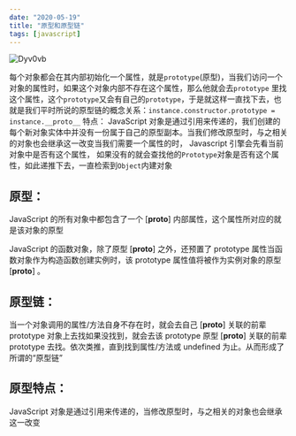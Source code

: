 ```yaml
---
date: "2020-05-19"
title: "原型和原型链"
tags: [javascript]
---
```


![Dyv0vb](https://cdn.jsdelivr.net/gh/funnyPan/pics@master/uPic/Dyv0vb.jpg)

每个对象都会在其内部初始化⼀个属性，就是`prototype`(原型)，当我们访问⼀个对象的属性时，如果这个对象内部不存在这个属性，那么他就会去`prototype` ⾥找这个属性，这个`prototype`⼜会有⾃⼰的`prototype`，于是就这样⼀直找下去，也就是我们平时所说的原型链的概念关系：`instance.constructor.prototype = instance.__proto__` 特点： JavaScript 对象是通过引⽤来传递的，我们创建的每个新对象实体中并没有⼀份属于⾃⼰的原型副本。当我们修改原型时，与之相关的对象也会继承这⼀改变当我们需要⼀个属性的时， Javascript 引擎会先看当前对象中是否有这个属性， 如果没有的就会查找他的`Prototype`对象是否有这个属性，如此递推下去，⼀直检索到`Object`内建对象

## 原型：

JavaScript 的所有对象中都包含了⼀个 [__proto__] 内部属性，这个属性所对应的就是该对象的原型

JavaScript 的函数对象，除了原型 [__proto__] 之外，还预置了 prototype 属性当函数对象作为构造函数创建实例时，该 prototype 属性值将被作为实例对象的原型[__proto__] 。

## 原型链：

当⼀个对象调⽤的属性/⽅法⾃身不存在时，就会去⾃⼰ [__proto__] 关联的前辈 prototype 对象上去找如果没找到，就会去该 prototype 原型 [__proto__] 关联的前辈 prototype 去找。依次类推，直到找到属性/⽅法或 undefined 为⽌。从⽽形成了所谓的“原型链”

## 原型特点：

JavaScript 对象是通过引⽤来传递的，当修改原型时，与之相关的对象也会继承这⼀改变
